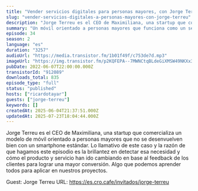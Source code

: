 ```yaml
---
title: "Vender servicios digitales para personas mayores, con Jorge Terreu"
slug: "vender-servicios-digitales-a-personas-mayores-con-jorge-terreu"
description: "Jorge Terreu es el CEO de Maximiliana, una startup que comercializa un modelo de móvil orientado a personas mayores que no se desenvuelven bien con un smartphone estándar. Lo llamativo de este caso y la razón de que hagamos este episodio es la brillantez en detectar esa necesidad y cómo el producto y servicio han ido cambiando en base al feedback de los clientes para lograr una mayor conversión. Algo que podemos aprender todos para aplicar en nuestros proyectos.\n\nGuest: Jorge Terreu\nURL: https://es.cro.cafe/invitados/jorge-terreu"
summary: "Un móvil orientado a personas mayores que funciona como un servicio digital, ¿cómo se vende eso, cómo se detecta esa necesidad? Hablamos de todo ello en este episodio."
episode: 34
season: 2
language: "es"
duration: "3257"
audioUrl: "https://media.transistor.fm/1b01f49f/c753de7d.mp3"
imageUrl: "https://img.transistor.fm/p2KQFEPA--7MWNCtqBLdeGiXMSW49NKXx3VFH89Qm4A/rs:fill:0:0:1/w:3000/h:3000/q:60/aHR0cHM6Ly9pbWct/dXBsb2FkLXByb2R1/Y3Rpb24udHJhbnNp/c3Rvci5mbS80Nzlj/N2I0M2U0NTM5MDY3/YzBjNjBiOGFkNWEz/MzgwNy5qcGc.webp"
pubDate: 2022-06-07T22:00:00.000Z
transistorId: "912089"
downloads_total: 835
episode_type: "full"
status: "published"
hosts: ["ricardotayar"]
guests: ["jorge-terreu"]
keywords: []
createdAt: 2025-06-04T21:37:51.000Z
updatedAt: 2025-07-23T18:04:44.000Z
---
```


Jorge Terreu es el CEO de Maximiliana, una startup que comercializa un modelo de móvil orientado a personas mayores que no se desenvuelven bien con un smartphone estándar. Lo llamativo de este caso y la razón de que hagamos este episodio es la brillantez en detectar esa necesidad y cómo el producto y servicio han ido cambiando en base al feedback de los clientes para lograr una mayor conversión. Algo que podemos aprender todos para aplicar en nuestros proyectos.

Guest: Jorge Terreu
URL: https://es.cro.cafe/invitados/jorge-terreu
